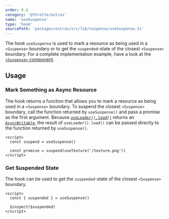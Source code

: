 ```yaml
---
order: 8.4
category: '@threlte/extras'
name: 'useSuspense'
type: 'hook'
sourcePath: 'packages/extras/src/lib/suspense/useSuspense.ts'
---
```


The hook `useSuspense` is used to mark a resource as being used in a
`<Suspense>` boundary or to get the `suspended`-state of the closest
`<Suspense>` boundary. For a complete implementation example, have a look at the
[`<Suspense>` component](/docs/reference/extras/suspense).

## Usage

### Mark Something as Async Resource

The hook returns a function that allows you to mark a resource as being used in
a `<Suspense>` boundary. To suspend the closest `<Suspense>` boundary, call the
function returned by `useSuspense()` and pass a promise as the first argument.
Because [`useLoader().load()`](/docs/reference/core/use-loader) returns an
[`AsyncWritable`](/docs/reference/core/utilities#asyncwritable), the result of
`useLoader().load()` can be passed directly to the function returned by
`useSuspense()`.

```svelte
<script>
  const suspend = useSuspense()

  const promise = suspend(useTexture('/texture.png'))
</script>
```

### Get Suspended State

The hook can be used to get the `suspended`-state of the closest `<Suspense>` boundary.

```svelte
<script>
  const { suspended } = useSuspense()

  $inspect($suspended)
</script>
```
